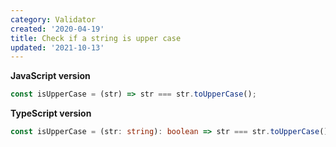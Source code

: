 ```yaml
---
category: Validator
created: '2020-04-19'
title: Check if a string is upper case
updated: '2021-10-13'
---
```


**JavaScript version**

```js isUpperCase.js
const isUpperCase = (str) => str === str.toUpperCase();
```

**TypeScript version**

```ts isUpperCase.ts
const isUpperCase = (str: string): boolean => str === str.toUpperCase();
```
